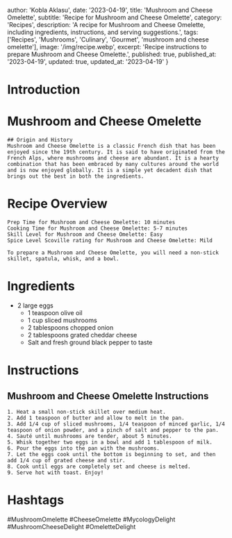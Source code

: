 
  author: 'Kobla Aklasu',
  date: '2023-04-19',
  title: 'Mushroom and Cheese Omelette',
  subtitle: 'Recipe for Mushroom and Cheese Omelette',
  category: 'Recipes',
  description: 'A recipe for Mushroom and Cheese Omelette, including ingredients, instructions, and serving suggestions.',
  tags: ['Recipes', 'Mushrooms', 'Culinary', 'Gourmet', 'mushroom and cheese omelette'],
  image: '/img/recipe.webp',
  excerpt: 'Recipe instructions to prepare Mushroom and Cheese Omelette.',
  published: true,
  published_at: '2023-04-19',
  updated: true,
  updated_at: '2023-04-19'
}


  # Introduction

# Mushroom and Cheese Omelette
    
    ## Origin and History
    Mushroom and Cheese Omelette is a classic French dish that has been enjoyed since the 19th century. It is said to have originated from the French Alps, where mushrooms and cheese are abundant. It is a hearty combination that has been embraced by many cultures around the world and is now enjoyed globally. It is a simple yet decadent dish that brings out the best in both the ingredients.

# Recipe Overview

    Prep Time for Mushroom and Cheese Omelette: 10 minutes
    Cooking Time for Mushroom and Cheese Omelette: 5-7 minutes
    Skill Level for Mushroom and Cheese Omelette: Easy
    Spice Level Scoville rating for Mushroom and Cheese Omelette: Mild
    
    To prepare a Mushroom and Cheese Omelette, you will need a non-stick skillet, spatula, whisk, and a bowl.

# Ingredients

- 2 large eggs 
    - 1 teaspoon olive oil 
    - 1 cup sliced mushrooms 
    - 2 tablespoons chopped onion 
    - 2 tablespoons grated cheddar cheese 
    - Salt and fresh ground black pepper to taste

# Instructions

## Mushroom and Cheese Omelette Instructions
    1. Heat a small non-stick skillet over medium heat.
    2. Add 1 teaspoon of butter and allow to melt in the pan.
    3. Add 1/4 cup of sliced mushrooms, 1/4 teaspoon of minced garlic, 1/4 teaspoon of onion powder, and a pinch of salt and pepper to the pan.
    4. Sauté until mushrooms are tender, about 5 minutes.
    5. Whisk together two eggs in a bowl and add 1 tablespoon of milk.
    6. Pour the eggs into the pan with the mushrooms.
    7. Let the eggs cook until the bottom is beginning to set, and then add 1/4 cup of grated cheese and stir.
    8. Cook until eggs are completely set and cheese is melted.
    9. Serve hot with toast. Enjoy!

# Hashtags

#MushroomOmelette #CheeseOmelette #MycologyDelight #MushroomCheeseDelight #OmeletteDelight



